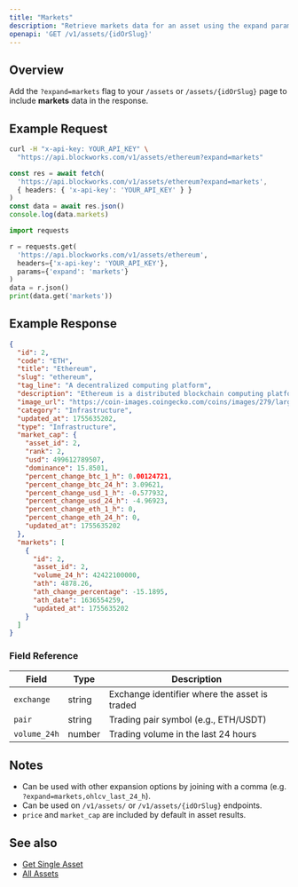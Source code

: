 ```yaml
---
title: "Markets"
description: "Retrieve markets data for an asset using the expand parameter"
openapi: 'GET /v1/assets/{idOrSlug}'
---
```


## Overview

Add the `?expand=markets` flag to your `/assets` or `/assets/{idOrSlug}` page to include **markets** data in the response.

## Example Request

<CodeGroup>

```bash cURL
curl -H "x-api-key: YOUR_API_KEY" \
  "https://api.blockworks.com/v1/assets/ethereum?expand=markets"
```

```typescript TypeScript
const res = await fetch(
  'https://api.blockworks.com/v1/assets/ethereum?expand=markets',
  { headers: { 'x-api-key': 'YOUR_API_KEY' } }
)
const data = await res.json()
console.log(data.markets)
```

```python Python
import requests

r = requests.get(
  'https://api.blockworks.com/v1/assets/ethereum',
  headers={'x-api-key': 'YOUR_API_KEY'},
  params={'expand': 'markets'}
)
data = r.json()
print(data.get('markets'))
```

</CodeGroup>

## Example Response

```json
{
  "id": 2,
  "code": "ETH",
  "title": "Ethereum",
  "slug": "ethereum",
  "tag_line": "A decentralized computing platform",
  "description": "Ethereum is a distributed blockchain computing platform for smart contracts and decentralized applications. Its native token is ether (ETH), which primarily serves as a means of payment for transaction fees and as collateral for borrowing specific ERC-20 tokens within the decentralized finance (DeFi) sector.",
  "image_url": "https://coin-images.coingecko.com/coins/images/279/large/ethereum.png?1696501628",
  "category": "Infrastructure",
  "updated_at": 1755635202,
  "type": "Infrastructure",
  "market_cap": {
    "asset_id": 2,
    "rank": 2,
    "usd": 499612789507,
    "dominance": 15.8501,
    "percent_change_btc_1_h": 0.00124721,
    "percent_change_btc_24_h": 3.09621,
    "percent_change_usd_1_h": -0.577932,
    "percent_change_usd_24_h": -4.96923,
    "percent_change_eth_1_h": 0,
    "percent_change_eth_24_h": 0,
    "updated_at": 1755635202
  },
  "markets": [
    {
      "id": 2,
      "asset_id": 2,
      "volume_24_h": 42422100000,
      "ath": 4878.26,
      "ath_change_percentage": -15.1895,
      "ath_date": 1636554259,
      "updated_at": 1755635202
    }
  ]
}
```

### Field Reference

| Field | Type | Description |
|---|---|---|
| `exchange` | string | Exchange identifier where the asset is traded |
| `pair` | string | Trading pair symbol (e.g., ETH/USDT) |
| `volume_24h` | number | Trading volume in the last 24 hours |

## Notes

- Can be used with other expansion options by joining with a comma (e.g. `?expand=markets,ohlcv_last_24_h`).
- Can be used on `/v1/assets/` or `/v1/assets/{idOrSlug}` endpoints.
- `price` and `market_cap` are included by default in asset results.

## See also

- [Get Single Asset](/api-reference/assets/get-single)
- [All Assets](/api-reference/assets/list)
